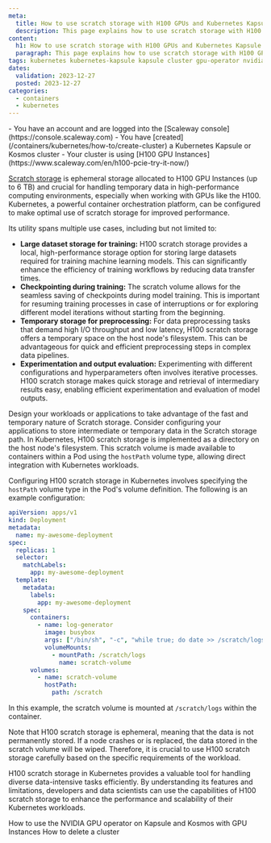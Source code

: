 ```yaml
---
meta:
  title: How to use scratch storage with H100 GPUs and Kubernetes Kapsule
  description: This page explains how to use scratch storage with H100 GPUs and Kubernetes Kapsule
content:
  h1: How to use scratch storage with H100 GPUs and Kubernetes Kapsule
  paragraph: This page explains how to use scratch storage with H100 GPUs and Kubernetes Kapsule
tags: kubernetes kubernetes-kapsule kapsule cluster gpu-operator nvidia gpu scratch h100
dates:
  validation: 2023-12-27
  posted: 2023-12-27
categories:
  - containers
  - kubernetes
---
```


<Macro id="iam-requirements" />

<Message type="requirement">
  - You have an account and are logged into the [Scaleway console](https://console.scaleway.com)
  - You have [created](/containers/kubernetes/how-to/create-cluster) a Kubernetes Kapsule or Kosmos cluster
  - Your cluster is using [H100 GPU Instances](https://www.scaleway.com/en/h100-pcie-try-it-now/)
</Message>

[Scratch storage](/compute/gpu/concepts/#scratch-storage) is ephemeral storage allocated to H100 GPU Instances (up to 6 TB) and crucial for handling temporary data in high-performance computing environments, especially when working with GPUs like the H100. Kubernetes, a powerful container orchestration platform, can be configured to make optimal use of scratch storage for improved performance.

Its utility spans multiple use cases, including but not limited to:

- **Large dataset storage for training:** H100 scratch storage provides a local, high-performance storage option for storing large datasets required for training machine learning models. This can significantly enhance the efficiency of training workflows by reducing data transfer times.
- **Checkpointing during training:** The scratch volume allows for the seamless saving of checkpoints during model training. This is important for resuming training processes in case of interruptions or for exploring different model iterations without starting from the beginning.
- **Temporary storage for preprocessing:** For data preprocessing tasks that demand high I/O throughput and low latency, H100 scratch storage offers a temporary space on the host node's filesystem. This can be advantageous for quick and efficient preprocessing steps in complex data pipelines.
- **Experimentation and output evaluation:** Experimenting with different configurations and hyperparameters often involves iterative processes. H100 scratch storage makes quick storage and retrieval of intermediary results easy, enabling efficient experimentation and evaluation of model outputs.

Design your workloads or applications to take advantage of the fast and temporary nature of Scratch storage. Consider configuring your applications to store intermediate or temporary data in the Scratch storage path.
In Kubernetes, H100 scratch storage is implemented as a directory on the host node's filesystem. This scratch volume is made available to containers within a Pod using the `hostPath` volume type, allowing direct integration with Kubernetes workloads.

Configuring H100 scratch storage in Kubernetes involves specifying the `hostPath` volume type in the Pod's volume definition. The following is an example configuration:

```yaml
apiVersion: apps/v1
kind: Deployment
metadata:
  name: my-awesome-deployment
spec:
  replicas: 1
  selector:
    matchLabels:
      app: my-awesome-deployment
  template:
    metadata:
      labels:
        app: my-awesome-deployment
    spec:
      containers:
        - name: log-generator
          image: busybox
          args: ["/bin/sh", "-c", "while true; do date >> /scratch/logs/test.log; sleep 10; done"]
          volumeMounts:
            - mountPath: /scratch/logs
              name: scratch-volume
      volumes:
        - name: scratch-volume
          hostPath:
            path: /scratch
```

In this example, the scratch volume is mounted at `/scratch/logs` within the container.

<Message type="important">
   Note that H100 scratch storage is ephemeral, meaning that the data is not permanently stored. If a node crashes or is replaced, the data stored in the scratch volume will be wiped. Therefore, it is crucial to use H100 scratch storage carefully based on the specific requirements of the workload.
</Message>

H100 scratch storage in Kubernetes provides a valuable tool for handling diverse data-intensive tasks efficiently. By understanding its features and limitations, developers and data scientists can use the capabilities of H100 scratch storage to enhance the performance and scalability of their Kubernetes workloads.

<Navigation title="See Also">
  <PreviousButton to="/containers/kubernetes/how-to/use-nvidia-gpu-operator/">How to use the NVIDIA GPU operator on Kapsule and Kosmos with GPU Instances</PreviousButton>
  <NextButton to="/containers/kubernetes/how-to/delete-cluster/">How to delete a cluster</NextButton>
</Navigation>
